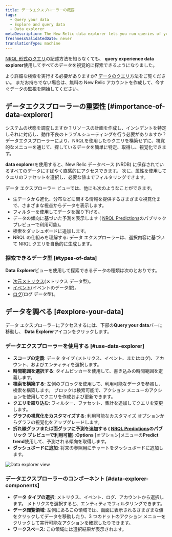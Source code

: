 ```yaml
---
title: データエクスプローラーの概要
tags:
  - Query your data
  - Explore and query data
  - Data explorer
metaDescription: The New Relic data explorer lets you run queries of your data without using NRQL-format queries
freshnessValidatedDate: never
translationType: machine
---
```


[NRQL 形式のクエリ](/docs/query-your-data/nrql-new-relic-query-language/get-started/introduction-nrql-new-relics-query-language)の記述方法を知らなくても、 <DNT>**query experience data explorer**</DNT>使用してすべてのデータを視覚的に探索できるようになりました。

より詳細な検索を実行する必要がありますか? [データのクエリ](/docs/query-your-data/explore-query-data/get-started/introduction-querying-new-relic-data/)方法をご覧ください。 まだお持ちでない場合は、無料の New Relic アカウントを作成して、今すぐデータの監視を開始してください。

## データエクスプローラーの重要性 [#importance-of-data-explorer]

システムの状態を調査しますか？リソースの計画を作成し、インシデントを特定しそれに対応し、動作不良のトラブルシューティングを行う必要がありますか？データエクスプローラーにより、NRQLを使用したりクエリを構築せずに、視覚的なメニューを通じて、探しているデータを簡単に特定、取得し、視覚化できます。

<DNT>**data explorer**</DNT>を使用すると、New Relic データベース (NRDB) に保存されているすべてのデータにすばやく直感的にアクセスできます。 次に、属性を使用してクエリのファセットを選択し、必要な値までフィルタリングできます。

データ エクスプローラー ビューでは、他にも次のようなことができます。

* 生データから進化、分布などに関する情報を提供するさまざまな視覚化まで、さまざまな視点からデータを表示します。
* フィルターを使用してデータを掘り下げる。
* データの傾向に基づいた予測を表示します ( [NRQL Predictions](/docs/query-your-data/explore-query-data/use-charts/nrql-predictions)のパブリック プレビューで利用可能)。
* 検索をダッシュボードに追加します。
* NRQL の仕組みを理解する: データ エクスプローラーは、選択内容に基づいて NRQL クエリを自動的に生成します。

### 探索できるデータ型 [#types-of-data]

<DNT>**Data Explorer**</DNT>ビューを使用して探索できるデータの種類は次のとおりです。

* [次元メトリクス](/docs/data-apis/understand-data/new-relic-data-types/#dimensional-metrics)(メトリクス データ型)。
* [イベント](/docs/data-apis/understand-data/new-relic-data-types/#events-new-relic)(イベントのデータ型)。
* [ログ](/docs/logs/ui-data/use-logs-ui)(ログ データ型)。

## データを調べる [#explore-your-data]

データ エクスプローラーにアクセスするには、下部の<DNT>**Query your data**</DNT>バーに移動し、 <DNT>**Data Explorer**</DNT>アイコンをクリックします。

### データエクスプローラーを使用する [#use-data-explorer]

* **スコープの定義**: データ タイプ (メトリクス、イベント、またはログ)、アカウント、およびエンティティを選択します。
* **時間範囲を選択する**: タイムピッカーを使用して、書き込みの時間範囲を定義します。
* **検索を構築する**: 左側のブロックを使用して、利用可能なデータを参照し、検索を構築します。 ブロックは検索可能で、アクション メニューのアクションを使用してクエリを作成および更新できます。
* **クエリを絞り込む**: フィルター、ファセット、集計を追加してクエリを変更します。
* **グラフの視覚化をカスタマイズする**: 利用可能なカスタマイズ オプションからグラフの視覚化をアップグレードします。
* **折れ線グラフまたは面グラフに予測を追加する ( [NRQL Predictions](/docs/query-your-data/explore-query-data/use-charts/nrql-predictions)のパブリック プレビューで利用可能)** :**Options** \[オプション]メニューの<DNT>**Predict trend**</DNT>使用して、予測される傾向を取得します。
* **ダッシュボードに追加**: 将来の参照用にチャートをダッシュボードに追加します。

<img title="Data explorer view" alt="Data explorer view" src="/images/data-explorer.gif" />

### データエクスプローラーのコンポーネント [#data-explorer-components]

* **データ タイプの選択**: メトリクス、イベント、ログ、アカウントから選択します。 メトリクスを選択すると、エンティティでフィルタリングできます。
* **データ閲覧領域**: 左側にあるこの領域では、画面に表示されるさまざまな値をクリックしてデータを移動したり、3 つのドットのアクション メニューをクリックして実行可能なアクションを確認したりできます。
* **ワークスペース**: この領域には選択結果が表示されます。